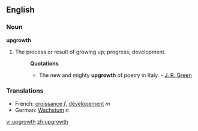 ==English==

===Noun===
'''upgrowth'''

# The process or result of growing up; progress; development.
#:'''Quotations'''
#:*The new and mighty '''upgrowth''' of poetry in Italy. - [[J. R. Green]]


===Translations===
*French: [[croissance]] ''f'', [[dévelopement]] ''m''
*German: [[Wachstum]] ''n''

[[vi:upgrowth]]
[[zh:upgrowth]]